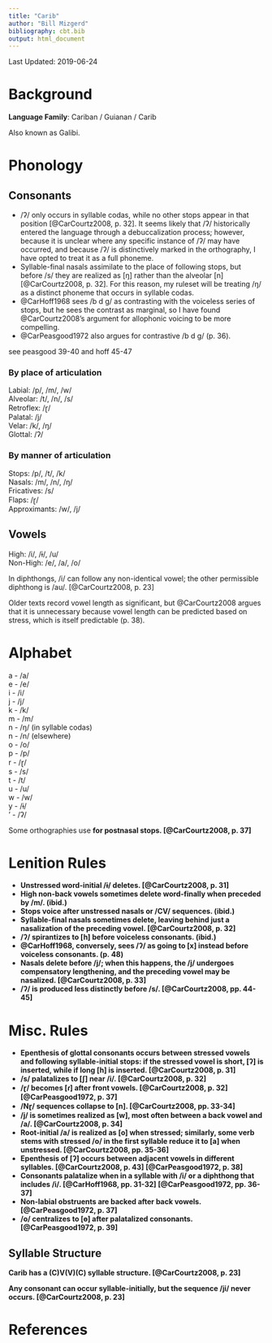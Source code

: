 ```yaml
---
title: "Carib"
author: "Bill Mizgerd"
bibliography: cbt.bib
output: html_document
---
```


Last Updated: 2019-06-24

# Background

**Language Family**: Cariban / Guianan / Carib

Also known as Galibi.

# Phonology

## Consonants

* /ʔ/ only occurs in syllable codas, while no other stops appear in that position [@CarCourtz2008, p. 32]. It seems likely that /ʔ/ historically entered the language through a debuccalization process; however, because it is unclear where any specific instance of /ʔ/ may have occurred, and because /ʔ/ is distinctively marked in the orthography, I have opted to treat it as a full phoneme.
* Syllable-final nasals assimilate to the place of following stops, but before /s/ they are realized as [ŋ] rather than the alveolar [n] [@CarCourtz2008, p. 32]. For this reason, my ruleset will be treating /ŋ/ as a distinct phoneme that occurs in syllable codas.
* @CarHoff1968 sees /b d ɡ/ as contrasting with the voiceless series of stops, but he sees the contrast as marginal, so I have found @CarCourtz2008's argument for allophonic voicing to be more compelling.
* @CarPeasgood1972 also argues for contrastive /b d ɡ/ (p. 36).

see peasgood 39-40 and hoff 45-47

### By place of articulation

Labial: /p/, /m/, /w/  
Alveolar: /t/, /n/, /s/  
Retroflex: /ɽ/  
Palatal: /j/  
Velar: /k/, /ŋ/  
Glottal: /ʔ/  

### By manner of articulation

Stops: /p/, /t/, /k/  
Nasals: /m/, /n/, /ŋ/  
Fricatives: /s/  
Flaps: /ɽ/  
Approximants: /w/, /j/  

## Vowels

High: /i/, /ɨ/, /u/  
Non-High: /e/, /a/, /o/  

In diphthongs, /i/ can follow any non-identical vowel; the other permissible diphthong is /au/. [@CarCourtz2008, p. 23]

Older texts record vowel length as significant, but @CarCourtz2008 argues that it is unnecessary because vowel length can be predicted based on stress, which is itself predictable (p. 38).

# Alphabet

a - /a/  
e - /e/  
i - /i/  
j - /j/  
k - /k/  
m - /m/  
n - /ŋ/ (in syllable codas)  
n - /n/ (elsewhere)  
o - /o/  
p - /p/  
r - /ɽ/  
s - /s/  
t - /t/  
u - /u/  
w - /w/  
y - /ɨ/  
' - /ʔ/  

Some orthographies use <b d g> for postnasal stops. [@CarCourtz2008, p. 37]

# Lenition Rules

* Unstressed word-initial /ɨ/ deletes. [@CarCourtz2008, p. 31]
* High non-back vowels sometimes delete word-finally when preceded by /m/. (ibid.)
* Stops voice after unstressed nasals or /CV/ sequences. (ibid.)
* Syllable-final nasals sometimes delete, leaving behind just a nasalization of the preceding vowel. [@CarCourtz2008, p. 32]
* /ʔ/ spirantizes to [h] before voiceless consonants. (ibid.)
* @CarHoff1968, conversely, sees /ʔ/ as going to [x] instead before voiceless consonants. (p. 48)
* Nasals delete before /j/; when this happens, the /j/ undergoes compensatory lengthening, and the preceding vowel may be nasalized. [@CarCourtz2008, p. 33]
* /ʔ/ is produced less distinctly before /s/. [@CarCourtz2008, pp. 44-45]

# Misc. Rules

* Epenthesis of glottal consonants occurs between stressed vowels and following syllable-initial stops: if the stressed vowel is short, [ʔ] is inserted, while if long [h] is inserted. [@CarCourtz2008, p. 31]
* /s/ palatalizes to [ʃ] near /i/. [@CarCourtz2008, p. 32]
* /ɽ/ becomes [ɾ] after front vowels. [@CarCourtz2008, p. 32] [@CarPeasgood1972, p. 37]
* /Nɽ/ sequences collapse to [n]. [@CarCourtz2008, pp. 33-34]
* /j/ is sometimes realized as [w], most often between a back vowel and /a/. [@CarCourtz2008, p. 34]
* Root-initial /a/ is realized as [o] when stressed; similarly, some verb stems with stressed /o/ in the first syllable reduce it to [a] when unstressed. [@CarCourtz2008, pp. 35-36]
* Epenthesis of [ʔ] occurs between adjacent vowels in different syllables. [@CarCourtz2008, p. 43] [@CarPeasgood1972, p. 38]
* Consonants palatalize when in a syllable with /i/ or a diphthong that includes /i/. [@CarHoff1968, pp. 31-32] [@CarPeasgood1972, pp. 36-37]
* Non-labial obstruents are backed after back vowels. [@CarPeasgood1972, p. 37]
* /o/ centralizes to [ɵ] after palatalized consonants. [@CarPeasgood1972, p. 39]

## Syllable Structure

Carib has a (C)V(V)(C) syllable structure. [@CarCourtz2008, p. 23]

Any consonant can occur syllable-initially, but the sequence /ji/ never occurs. [@CarCourtz2008, p. 23]

# References
